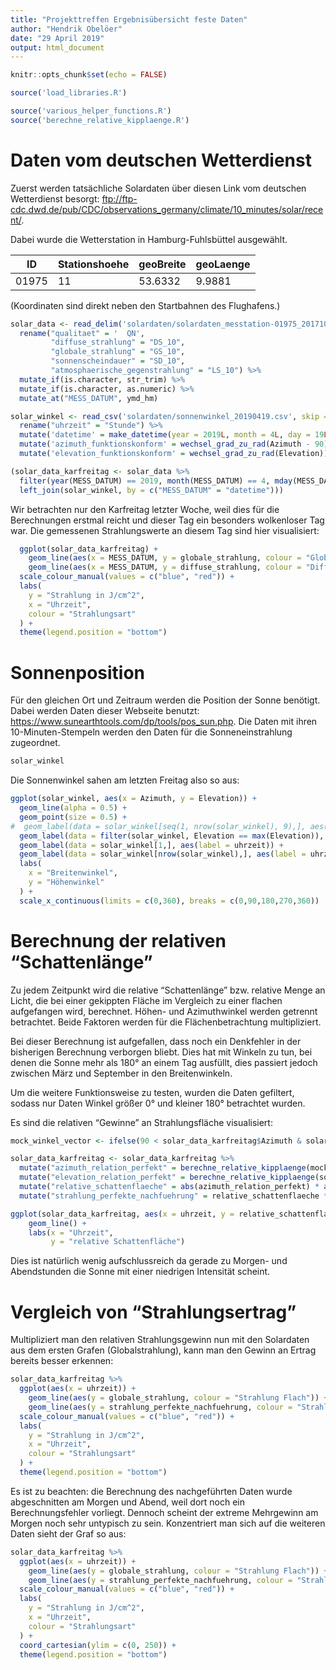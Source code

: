 ```yaml
---
title: "Projekttreffen Ergebnisübersicht feste Daten"
author: "Hendrik Obelöer"
date: "29 April 2019"
output: html_document
---
```


```r
knitr::opts_chunk$set(echo = FALSE)
```

```r
source('load_libraries.R')
```

```r
source('various_helper_functions.R')
source('berechne_relative_kipplaenge.R')
```

# Daten vom deutschen Wetterdienst

Zuerst werden tatsächliche Solardaten über diesen Link vom deutschen Wetterdienst besorgt: <ftp://ftp-cdc.dwd.de/pub/CDC/observations_germany/climate/10_minutes/solar/recent/>.

Dabei wurde die Wetterstation in Hamburg-Fuhlsbüttel ausgewählt.

| ID    | Stationshoehe | geoBreite | geoLaenge |
|-------|---------------|-----------|-----------|
| 01975 | 11            | 53.6332   | 9.9881    |

(Koordinaten sind direkt neben den Startbahnen des Flughafens.)


```r
solar_data <- read_delim('solardaten/solardaten_messtation-01975_20171026-20190428.txt', delim = ";") %>%
  rename("qualitaet" = '  QN',
         "diffuse_strahlung" = "DS_10",
         "globale_strahlung" = "GS_10",
         "sonnenscheindauer" = "SD_10",
         "atmosphaerische_gegenstrahlung" = "LS_10") %>%
  mutate_if(is.character, str_trim) %>%
  mutate_if(is.character, as.numeric) %>%
  mutate_at("MESS_DATUM", ymd_hm)
```

```r
solar_winkel <- read_csv('solardaten/sonnenwinkel_20190419.csv', skip = 3) %>%
  rename("uhrzeit" = "Stunde") %>%
  mutate('datetime' = make_datetime(year = 2019L, month = 4L, day = 19L, hour = hour(uhrzeit), min = minute(uhrzeit))) %>%
  mutate('azimuth_funktionskonform' = wechsel_grad_zu_rad(Azimuth - 90)) %>%
  mutate('elevation_funktionskonform' = wechsel_grad_zu_rad(Elevation))
```

```r
(solar_data_karfreitag <- solar_data %>%
  filter(year(MESS_DATUM) == 2019, month(MESS_DATUM) == 4, mday(MESS_DATUM) == 19) %>%
  left_join(solar_winkel, by = c("MESS_DATUM" = "datetime")))
```

Wir betrachten nur den Karfreitag letzter Woche, weil dies für die Berechnungen erstmal reicht und dieser Tag ein besonders wolkenloser Tag war. Die gemessenen Strahlungswerte an diesem Tag sind hier visualisiert:

```r
  ggplot(solar_data_karfreitag) +
    geom_line(aes(x = MESS_DATUM, y = globale_strahlung, colour = "Globale Strahlung")) +
    geom_line(aes(x = MESS_DATUM, y = diffuse_strahlung, colour = "Diffuse Strahlung")) +
  scale_colour_manual(values = c("blue", "red")) +
  labs(
    y = "Strahlung in J/cm^2",
    x = "Uhrzeit",
    colour = "Strahlungsart"
  ) +
  theme(legend.position = "bottom")
```

# Sonnenposition

Für den gleichen Ort und Zeitraum werden die Position der Sonne benötigt. Dabei werden Daten dieser Webseite benutzt:  <https://www.sunearthtools.com/dp/tools/pos_sun.php>. Die Daten mit ihren 10-Minuten-Stempeln werden den Daten für die Sonneneinstrahlung zugeordnet.

```r
solar_winkel
```

Die Sonnenwinkel sahen am letzten Freitag also so aus:

```r
ggplot(solar_winkel, aes(x = Azimuth, y = Elevation)) +
  geom_line(alpha = 0.5) +
  geom_point(size = 0.5) +
#  geom_label(data = solar_winkel[seq(1, nrow(solar_winkel), 9),], aes(label = uhrzeit)) +
  geom_label(data = filter(solar_winkel, Elevation == max(Elevation)), aes(label = uhrzeit)) +
  geom_label(data = solar_winkel[1,], aes(label = uhrzeit)) +
  geom_label(data = solar_winkel[nrow(solar_winkel),], aes(label = uhrzeit)) +
  labs(
    x = "Breitenwinkel",
    y = "Höhenwinkel"
  ) +
  scale_x_continuous(limits = c(0,360), breaks = c(0,90,180,270,360))

```

# Berechnung der relativen "Schattenlänge"

Zu jedem Zeitpunkt wird die relative "Schattenlänge" bzw. relative Menge an Licht, die bei einer gekippten Fläche im Vergleich zu einer flachen aufgefangen wird, berechnet. Höhen- und Azimuthwinkel werden getrennt betrachtet. Beide Faktoren werden für die Flächenbetrachtung multipliziert.

Bei dieser Berechnung ist aufgefallen, dass noch ein Denkfehler in der bisherigen Berechnung verborgen bliebt. Dies hat mit Winkeln zu tun, bei denen die Sonne mehr als 180° an einem Tag ausfüllt, dies passiert jedoch zwischen März und September in den Breitenwinkeln.

Um die weitere Funktionsweise zu testen, wurden die Daten gefiltert, sodass nur Daten Winkel größer 0° und kleiner 180° betrachtet wurden.

Es sind die relativen "Gewinne" an Strahlungsfläche visualisiert:

```r
mock_winkel_vector <- ifelse(90 < solar_data_karfreitag$Azimuth & solar_data_karfreitag$Azimuth < 270, solar_data_karfreitag$azimuth_funktionskonform, NA)

solar_data_karfreitag <- solar_data_karfreitag %>%
  mutate("azimuth_relation_perfekt" = berechne_relative_kipplaenge(mock_winkel_vector)) %>%
  mutate("elevation_relation_perfekt" = berechne_relative_kipplaenge(solar_data_karfreitag$elevation_funktionskonform)) %>%
  mutate("relative_schattenflaeche" = abs(azimuth_relation_perfekt) * abs(elevation_relation_perfekt)) %>%
  mutate("strahlung_perfekte_nachfuehrung" = relative_schattenflaeche * globale_strahlung)

ggplot(solar_data_karfreitag, aes(x = uhrzeit, y = relative_schattenflaeche)) +
    geom_line() +
    labs(x = "Uhrzeit",
         y = "relative Schattenfläche")
```

Dies ist natürlich wenig aufschlussreich da gerade zu Morgen- und Abendstunden die Sonne mit einer niedrigen Intensität scheint. 

# Vergleich von "Strahlungsertrag"

Multipliziert man den relativen Strahlungsgewinn nun mit den Solardaten aus dem ersten Grafen (Globalstrahlung), kann man den Gewinn an Ertrag bereits besser erkennen:

```r
solar_data_karfreitag %>%
  ggplot(aes(x = uhrzeit)) +
    geom_line(aes(y = globale_strahlung, colour = "Strahlung Flach")) +
    geom_line(aes(y = strahlung_perfekte_nachfuehrung, colour = "Strahlung nachgeführt")) +
  scale_colour_manual(values = c("blue", "red")) +
  labs(
    y = "Strahlung in J/cm^2",
    x = "Uhrzeit",
    colour = "Strahlungsart"
  ) +
  theme(legend.position = "bottom")

```

Es ist zu beachten: die Berechnung des nachgeführten Daten wurde abgeschnitten am Morgen und Abend, weil dort noch ein Berechnungsfehler vorliegt. Dennoch scheint der extreme Mehrgewinn am Morgen noch sehr untypisch zu sein. Konzentriert man sich auf die weiteren Daten sieht der Graf so aus: 

```r
solar_data_karfreitag %>%
  ggplot(aes(x = uhrzeit)) +
    geom_line(aes(y = globale_strahlung, colour = "Strahlung Flach")) +
    geom_line(aes(y = strahlung_perfekte_nachfuehrung, colour = "Strahlung nachgeführt")) +
  scale_colour_manual(values = c("blue", "red")) +
  labs(
    y = "Strahlung in J/cm^2",
    x = "Uhrzeit",
    colour = "Strahlungsart"
  ) +
  coord_cartesian(ylim = c(0, 250)) +
  theme(legend.position = "bottom")
```
